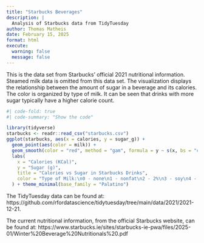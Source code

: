 ```yaml
---
title: "Starbucks Beverages"
description: |
  Analysis of Starbucks data from TidyTuesday
author: Thomas Matheis
date: February 15, 2025
format: html
execute:
  warning: false
  message: false
---
```


This is the data set from Starbucks' official 2021 nutritional information. Steamed milk data is omitted from this data set. The visualization displays the relationship between the amount of sugar in a beverage and its calories. The color is organized by type of milk. It can be seen that drinks with more sugar typically have a higher calorie count.

```r
#| code-fold: true
#| code-summary: "Show the code"

library(tidyverse)
starbucks <- readr::read_csv("starbucks.csv")
ggplot(starbucks, aes(x = calories, y = sugar_g)) +
  geom_point(aes(color = milk)) +
  geom_smooth(color = "red", method = "gam", formula = y ~ s(x, bs = "cs")) +
  labs(
    x = "Calories (KCal)",
    y = "Sugar (g)",
    title = "Calories vs Sugar in Starbucks Drinks",
    color = "Type of Milk:\n0 - none\n1 - nonfat\n2 - 2%\n3 - soy\n4 - coconut\n5 - whole"
  ) + theme_minimal(base_family = "Palatino")
```

The TidyTuesday data can be found at: https://github.com/rfordatascience/tidytuesday/tree/main/data/2021/2021-12-21.

The current nutritional information, from the official Starbucks website, can be found at: https://www.starbucks.ie/sites/starbucks-ie-pwa/files/2025-01/Winter%20Beverage%20Nutritionals%20.pdf
